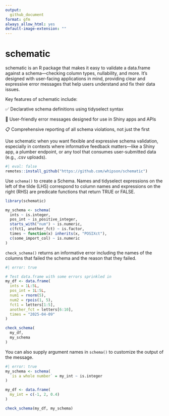 ```yaml
---
output: 
  github_document
format: gfm
always_allow_html: yes
default-image-extension: ""
---
```


# schematic

schematic is an R package that makes it easy to validate a data.frame against a schema—checking column types, nullability, and more. It’s designed with user-facing applications in mind, providing clear and expressive error messages that help users understand and fix their data issues.

Key features of schematic include:

✅ Declarative schema definitions using tidyselect syntax

💬 User-friendly error messages designed for use in Shiny apps and APIs

📋 Comprehensive reporting of all schema violations, not just the first

Use schematic when you want flexible and expressive schema validation, especially in contexts where informative feedback matters—like a Shiny app, a plumber endpoint, or any tool that consumes user-submitted data (e.g., .csv uploads).

```r
#| eval: false
remotes::install_github("https://github.com/whipson/schematic")
```

Use `schema()` to create a Schema. Names and tidyselect expressions on the left of the tilde (LHS) correspond to column names and expressions on the right (RHS) are predicate functions that return TRUE or FALSE.

```r
library(schematic)

my_schema <- schema(
  ints ~ is.integer,
  pos_int ~ is_positive_integer,
  starts_with("num") ~ is.numeric,
  c(fct1, another_fct) ~ is.factor,
  times ~ function(x) inherits(x, "POSIXct"),
  c(some_import_col) ~ is.numeric
)
```

`check_schema()` returns an informative error including the names of the columns that failed the schema and the reason that they failed.

```r
#| error: true

# Test data.frame with some errors sprinkled in
my_df <- data.frame(
  ints = 1L:5L,
  pos_int = 1L:5L,
  num1 = rnorm(5),
  num2 = rpois(1, 5),
  fct1 = letters[1:5],
  another_fct = letters[6:10],
  times = "2025-04-09"
)

check_schema(
  my_df,
  my_schema
)
```

You can also supply argument names in `schema()` to customize the output of the message.

```r
#| error: true
my_schema <- schema(
  `is a whole number` = my_int ~ is.integer
)

my_df <- data.frame(
  my_int = c(-1, 2, 0.4)
)

check_schema(my_df, my_schema)
```
